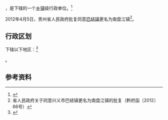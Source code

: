 {{中国乡级行政区|52/23/01/102/000}}

'''{{PAGENAMEBASE}}'''，是{{PRC admin/fullname|52/23/01/102/000|3}}下辖的一个[[乡镇|乡镇]]级行政单位。<ref>{{PRC admin/ref sgc|{{PRC admin/parent|52/23/01/102/000}}}}</ref>

2012年4月5日，贵州省人民政府批复同意[[巴结镇|巴结镇]]更名为南盘江镇<ref>省人民政府关于同意兴义市巴结镇更名为南盘江镇的批复（黔府函〔2012〕66号）</ref>。

== 行政区划 ==

{{PAGENAMEBASE}}下辖以下地区：<ref>{{PRC admin/ref sgc|52/23/01/102/000}}</ref>

{{PRC admin/children|52/23/01/102/000}}。

== 参考资料 ==

{{reflist}}

{{行政区划小作品}}
{{PRC admin/navcat|52/23/01/102/000}}